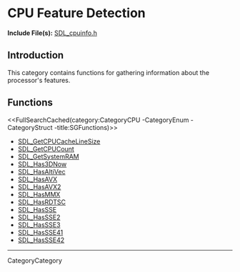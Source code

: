 
= CPU Feature Detection =

'''Include File(s):'''  [http://hg.libsdl.org/SDL/file/default/include/SDL_cpuinfo.h SDL_cpuinfo.h]


== Introduction ==

This category contains functions for gathering information about the processor's features.

<!-- #Remove this line and the ## below to use this markup if it becomes relevant to this category -->
<!-- #== Enumerations == -->
<!-- #<<FullSearchCached(category:CategoryEnum CategoryCPU -title:SGEnumerations)>> -->

<!-- #== Structures == -->
<!-- #<<FullSearchCached(category:CategoryStruct CategoryCPU -title:SGStructures)>> -->

== Functions ==
<<FullSearchCached(category:CategoryCPU -CategoryEnum -CategoryStruct -title:SGFunctions)>>

<!-- BEGIN CATEGORY LIST -->
* [[SDL_GetCPUCacheLineSize]]
* [[SDL_GetCPUCount]]
* [[SDL_GetSystemRAM]]
* [[SDL_Has3DNow]]
* [[SDL_HasAltiVec]]
* [[SDL_HasAVX]]
* [[SDL_HasAVX2]]
* [[SDL_HasMMX]]
* [[SDL_HasRDTSC]]
* [[SDL_HasSSE]]
* [[SDL_HasSSE2]]
* [[SDL_HasSSE3]]
* [[SDL_HasSSE41]]
* [[SDL_HasSSE42]]
<!-- END CATEGORY LIST -->
----
CategoryCategory
